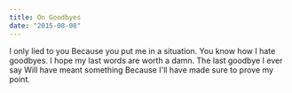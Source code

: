 ```yaml
---
title: On Goodbyes
date: "2015-08-08"
---
```


<Box>
  I only lied to you  
  Because you put me in a situation.   
  You know how I hate goodbyes.   
  I hope my last words are worth a damn.  
  The last goodbye I ever say  
  Will have meant something  
  Because I'll have made sure  
  to prove my point.   
</Box>